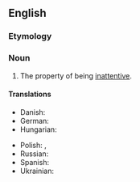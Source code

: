 ==English==

===Etymology===
{{suffix|en|inattentive|ness}}

===Noun===
{{en-noun|-}}

# The property of being [[inattentive]].

====Translations====
{{trans-top-also|property of being inattentive|inattention}}
* Danish: {{t|da|uopmærksomhed|c}}
* German: {{t+|de|Unaufmerksamkeit|f}}
* Hungarian: {{t+|hu|figyelmetlenség}}
{{trans-mid}}
* Polish: {{t+|pl|nieuwaga|f}}, {{t+|pl|nieuważność|f}}
* Russian: {{t+|ru|невнима́тельность|f}}
* Spanish: {{t+|sv|ouppmärksamhet}}
* Ukrainian: {{t|uk|неува́жність|f}}
{{trans-bottom}}
